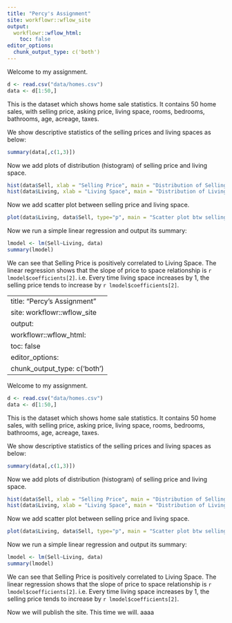 ```yaml
---
title: "Percy's Assignment"
site: workflowr::wflow_site
output:
  workflowr::wflow_html:
    toc: false
editor_options:
  chunk_output_type: c('both')
---
```


Welcome to my assignment.

```r
d <- read.csv("data/homes.csv")
data <- d[1:50,]
```
This is the dataset which shows home sale statistics. It contains 50 home sales, with selling price, asking price, living space, rooms, bedrooms, bathrooms, age, acreage, taxes.

We show descriptive statistics of the selling prices and living spaces as below:
```r
summary(data[,c(1,3)])
```

Now we add plots of distribution (histogram) of selling price and living space.
```r
hist(data$Sell, xlab = "Selling Price", main = "Distribution of Selling Price")
hist(data$Living, xlab = "Living Space", main = "Distribution of Living Space")
```

Now we add scatter plot between selling price and living space.
```r
plot(data$Living, data$Sell, type="p", main = "Scatter plot btw selling price and living space", ylab = "Selling Price", xlab = "Living Space")
```

Now we run a simple linear regression and output its summary:
```r
lmodel <- lm(Sell~Living, data)
summary(lmodel)
```
We can see that Selling Price is positively correlated to Living Space. The linear regression shows that the slope of price to space relationship is `r lmodel$coefficients[2]`. i.e. Every time living space increases by 1, the selling price tends to increase by `r lmodel$coefficients[2]`.

---
title: "Percy's Assignment"
site: workflowr::wflow_site
output:
  workflowr::wflow_html:
    toc: false
editor_options:
  chunk_output_type: c('both')
---

Welcome to my assignment.

```r
d <- read.csv("data/homes.csv")
data <- d[1:50,]
```
This is the dataset which shows home sale statistics. It contains 50 home sales, with selling price, asking price, living space, rooms, bedrooms, bathrooms, age, acreage, taxes.

We show descriptive statistics of the selling prices and living spaces as below:
```r
summary(data[,c(1,3)])
```

Now we add plots of distribution (histogram) of selling price and living space.
```r
hist(data$Sell, xlab = "Selling Price", main = "Distribution of Selling Price")
hist(data$Living, xlab = "Living Space", main = "Distribution of Living Space")
```

Now we add scatter plot between selling price and living space.
```r
plot(data$Living, data$Sell, type="p", main = "Scatter plot btw selling price and living space", ylab = "Selling Price", xlab = "Living Space")
```

Now we run a simple linear regression and output its summary:
```r
lmodel <- lm(Sell~Living, data)
summary(lmodel)
```
We can see that Selling Price is positively correlated to Living Space. The linear regression shows that the slope of price to space relationship is `r lmodel$coefficients[2]`. i.e. Every time living space increases by 1, the selling price tends to increase by `r lmodel$coefficients[2]`.

Now we will publish the site.
This time we will.
aaaa
